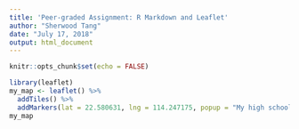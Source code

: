 ---
title: 'Peer-graded Assignment: R Markdown and Leaflet'
author: "Sherwood Tang"
date: "July 17, 2018"
output: html_document
---

```{r setup, include=FALSE}
knitr::opts_chunk$set(echo = FALSE)
```



```{r}
library(leaflet)
my_map <- leaflet() %>%
  addTiles() %>%
  addMarkers(lat = 22.580631, lng = 114.247175, popup = "My high school:SFLS")
my_map
```

